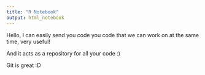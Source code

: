 ```yaml
---
title: "R Notebook"
output: html_notebook
---
```


Hello, I can easily send you code you code that we can work on at the same time, very useful!

And it acts as a repository for all your code :) 

Git is great :D